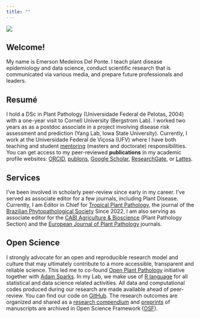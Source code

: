 ```yaml
---
title: ""
---
```


![](figs/delponte4.jpg)

## Welcome!

My name is Emerson Medeiros Del Ponte. I teach plant disease epidemiology and data science, conduct scientific research that is communicated via various media, and prepare future professionals and leaders.

## Resumé

I hold a DSc in Plant Pathology (Universidade Federal de Pelotas, 2004) with a one-year visit to Cornell University (Bergstrom Lab). I worked two years as as a postdoc associate in a project involving disease risk assessment and prediction (Yang Lab, Iowa State University). Currently, I work at the Universidade Federal de Viçosa (UFV) where I have both teaching and student [mentoring](lab.html) (masters and doctorate) responsibilities. You can get access to my peer-reviewed **publications** in my academic profile websites: [ORCID](https://orcid.org/0000-0003-4398-409X), [publons](https://publons.com/researcher/2740078/emerson-m-del-ponte/), [Google Scholar](https://scholar.google.com.br/citations?user=LgNDabAAAAAJ&hl=en), [ResearchGate](https://www.researchgate.net/profile/Emerson-Del-Ponte/research), or [Lattes](http://lattes.cnpq.br/9460309107496381).

## Services

I've been involved in scholarly peer-review since early in my career. I've served as associate editor for a few journals, including Plant Disease. Currently, I am Editor in Chief for [Tropical Plant Pathology](www.sbfitopatologia.org.br/tpp), the journal of the [Brazilian Phytopathological Society](www.sbfitopatologia.org.br) Since 2022, I am also serving as associate editor for the [CABI Agriculture & Bioscience](https://cabiagbio.biomedcentral.com/about/editorial-board) (Plant Pathology Section) and the [European Journal of Plant Pathology](https://www.springer.com/journal/10658/editors) journals.

## Open Science

I strongly advocate for an open and reproducible research model and culture that may ultimately contribute to a more accessible, transparent and reliable science. This led me to co-found [Open Plant Pathology](http://www.openplantpathology.org/) initiative together with [Adam Sparks](http://adamhsparks.com). In my Lab, we make use of [R language](https://www.r-project.org/) for all statistical and data science related activities. All data and computational codes produced during our research are made available ahead of peer-review. You can find our code on [GitHub](https://github.com/emdelponte). The research outcomes are organized and shared as a [research compendium](https://research-compendium.science/) and [preprints](https://publicationethics.org/resources/discussion-documents/preprints) of manuscripts are archived in Open Science Framework ([OSF](https://osf.io/jb6yd)).
